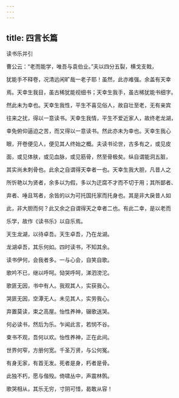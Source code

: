 ```yaml
---
---
---
```

title: 四言长篇
---

读书乐并引

曹公云：“老而能学，唯吾与袁伯业。”夫以四分五裂，横戈支戟，

犹能手不释卷，况清远闲旷哉一老子耶！虽然，此亦难强。余盖有天幸

焉。天幸生我目，虽古稀犹能视细书；天幸生我手，虽古稀犹能书细字。

然此未为幸也。天幸生我性，平生不喜见俗人，故自壮至老，无有亲宾

往来之扰，得以一意读书。天幸生我情，平生不爱近家人，故终老龙湖，

幸免俯仰逼迫之苦，而又得以一意读书。然此亦未为幸也。天幸生我心

眼，开卷便见人，便见其人终始之概。夫读书论世，古多有之，或见皮

面，或见体肤，或见血脉，或见筋骨，然至骨极矣。纵自谓能洞五脏，

其实尚未刺骨也。此余之自谓得天幸者一也。天幸生我大胆，凡昔人之

所忻艳以为贤者，余多以为假，多以为迂腐不才而不切于用；其所鄙者、

弃者、唾且骂者，余皆的以为可托国托家而托身也。其是非大戾昔人如

此，非大胆而何？此又余之自谓得天之幸者二也。有此二幸，是以老而

乐学，故作《读书乐》以自乐焉。

天生龙湖，以待卓吾。天生卓吾，乃在龙湖。

龙湖卓吾，其乐何如。四时读书，不知其余。

读书伊何，会我者多。一与心会，自笑自歌。

歌吟不已，继以呼呵。恸哭呼呵，涕泗滂沱。

歌匪无因，书中有人。我观其人，实获我心。

哭匪无因，空潭无人。未见其人，实劳我心。

弃置莫读，束之高屋。怡性养神，辍歌送哭。

何必读书，然后为乐。乍闻此言，若悯不谷。

束书不观，吾何以欢。怡性养神，正在此间。

世界何窄，方册何宽。千圣万贤，与公何冤。

有身无家，有首无发。死者是身，朽者是骨。

此独不朽，愿与偕殁。倚啸丛中，声震林鹘。

歌哭相从，其乐无穷，寸阴可惜，曷敢从容！